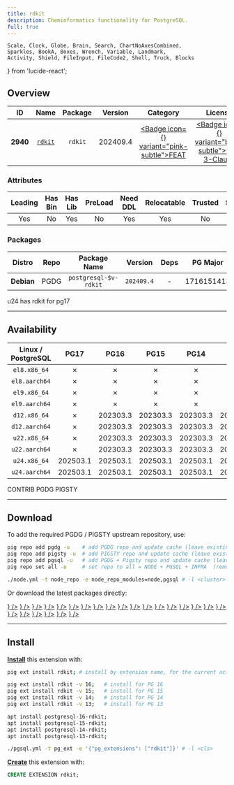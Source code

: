 ```yaml
---
title: rdkit
description: Cheminformatics functionality for PostgreSQL.
full: true
---
```


    Scale, Clock, Globe, Brain, Search, ChartNoAxesCombined,
    Sparkles, BookA, Boxes, Wrench, Variable, Landmark,
    Activity, Shield, FileInput, FileCode2, Shell, Truck, Blocks
} from 'lucide-react';

## Overview

| <TooltipIconButton tooltip="Extension unique identifier" side="top">ID</TooltipIconButton> | <TooltipIconButton tooltip="Extension name" side="top">Name</TooltipIconButton> | <TooltipIconButton tooltip="Package name for installation" side="top">Package</TooltipIconButton> | <TooltipIconButton tooltip="Latest available extension version" side="top">Version</TooltipIconButton> | <TooltipIconButton tooltip="Extension category" side="top">Category</TooltipIconButton> | <TooltipIconButton tooltip="Open source license" side="top">License</TooltipIconButton> | <TooltipIconButton tooltip="Programming language" side="top">Lang</TooltipIconButton> |
|:--------:|:--------:|:----------:|:--------------:|:---------------------------------------:|:------------------------------------------------------:|:----:|
| **2940** | [`rdkit`](https://github.com/rdkit/rdkit) | `rdkit` | 202409.4 | <a href="/ext/feat" className="no-underline"><Badge icon={<Sparkles />} variant="pink-subtle">FEAT</Badge></a> | <a href="/ext/list/license#bsd-3-clause" className="no-underline"><Badge icon={<Scale />} variant="blue-subtle">BSD 3-Clause</Badge></a> | <a href="/ext/list/lang#c-1"><Badge icon={<FileCode2 />} variant="purple-subtle">C++</Badge></a> |

### Attributes

| <TooltipIconButton tooltip="The Primary Leading extension in the Package" side="top">Leading</TooltipIconButton> | <TooltipIconButton tooltip="Contains binary utils" side="top">Has Bin</TooltipIconButton> | <TooltipIconButton tooltip="Contains .so shared library files" side="top">Has Lib</TooltipIconButton> | <TooltipIconButton tooltip="Requires preloading via shared_preload_libraries" side="top">PreLoad</TooltipIconButton> | <TooltipIconButton tooltip="Requires CREATE EXTENSION DDL command" side="top">Need DDL</TooltipIconButton> | <TooltipIconButton tooltip="Can be installed in any schema" side="top">Relocatable</TooltipIconButton> | <TooltipIconButton tooltip="Can be created by non-superuser" side="top">Trusted</TooltipIconButton> | <TooltipIconButton tooltip="Schemas used by this extension" side="top">Schemas</TooltipIconButton> |
|:-------:|:-------:|:-------:|:-------:|:--------:|:-----------:|:-------:|:-------:|
| Yes | No | Yes | No | Yes | Yes | No | - |

### Packages

| <TooltipIconButton tooltip="Linux distribution family, EL or Debian" side="top">Distro</TooltipIconButton> | <TooltipIconButton tooltip="Package repository" side="top">Repo</TooltipIconButton> | <TooltipIconButton tooltip="The RPM/DEB Package Name Pattern (replace $v with real pg major)" side="top">Package Name</TooltipIconButton> | <TooltipIconButton tooltip="Latest package version" side="top">Version</TooltipIconButton> | <TooltipIconButton tooltip="RPM/DEB Package dependencies" side="top">Deps</TooltipIconButton> | <TooltipIconButton tooltip="Available in these PostgreSQL Major Versions" side="top">PG Major</TooltipIconButton> |
|:----------:|:--------:|:------------------------:|:-----------:|:------------:|:------------------:|
| **Debian** | <Badge variant="blue-subtle"><span className="font-bold">PGDG</span></Badge> | `postgresql-$v-rdkit` | `202409.4` | - | <Badge variant="red-subtle">17</Badge><Badge variant="green-subtle">16</Badge><Badge variant="green-subtle">15</Badge><Badge variant="green-subtle">14</Badge><Badge variant="green-subtle">13</Badge> |


<Callout title="Comments" type="info">
    u24 has rdkit for pg17
</Callout>


------

## Availability

| <TooltipIconButton tooltip="Linux Distro Arch / PostgreSQL Major Version" side="top">Linux / PostgreSQL </TooltipIconButton> | <span className="text-red-500">**PG17**</span> | **PG16** | **PG15** | **PG14** | **PG13** |
|:-----:|:-----:|:-----:|:-----:|:-----:|:-----:|
| `el8.x86_64` | <Badge variant="red-subtle">✗</Badge> | <Badge variant="red-subtle">✗</Badge> | <Badge variant="red-subtle">✗</Badge> | <Badge variant="red-subtle">✗</Badge> | <Badge variant="red-subtle">✗</Badge> |
| `el8.aarch64` | <Badge variant="red-subtle">✗</Badge> | <Badge variant="red-subtle">✗</Badge> | <Badge variant="red-subtle">✗</Badge> | <Badge variant="red-subtle">✗</Badge> | <Badge variant="red-subtle">✗</Badge> |
| `el9.x86_64` | <Badge variant="red-subtle">✗</Badge> | <Badge variant="red-subtle">✗</Badge> | <Badge variant="red-subtle">✗</Badge> | <Badge variant="red-subtle">✗</Badge> | <Badge variant="red-subtle">✗</Badge> |
| `el9.aarch64` | <Badge variant="red-subtle">✗</Badge> | <Badge variant="red-subtle">✗</Badge> | <Badge variant="red-subtle">✗</Badge> | <Badge variant="red-subtle">✗</Badge> | <Badge variant="red-subtle">✗</Badge> |
| `d12.x86_64` | <Badge variant="red-subtle">✗</Badge> | <Badge variant="blue-subtle">202303.3</Badge> | <Badge variant="blue-subtle">202303.3</Badge> | <Badge variant="blue-subtle">202303.3</Badge> | <Badge variant="blue-subtle">202303.3</Badge> |
| `d12.aarch64` | <Badge variant="red-subtle">✗</Badge> | <Badge variant="blue-subtle">202303.3</Badge> | <Badge variant="blue-subtle">202303.3</Badge> | <Badge variant="blue-subtle">202303.3</Badge> | <Badge variant="blue-subtle">202303.3</Badge> |
| `u22.x86_64` | <Badge variant="red-subtle">✗</Badge> | <Badge variant="blue-subtle">202303.3</Badge> | <Badge variant="blue-subtle">202303.3</Badge> | <Badge variant="blue-subtle">202303.3</Badge> | <Badge variant="blue-subtle">202303.3</Badge> |
| `u22.aarch64` | <Badge variant="red-subtle">✗</Badge> | <Badge variant="blue-subtle">202303.3</Badge> | <Badge variant="blue-subtle">202303.3</Badge> | <Badge variant="blue-subtle">202303.3</Badge> | <Badge variant="blue-subtle">202303.3</Badge> |
| `u24.x86_64` | <Badge variant="blue-subtle">202503.1</Badge> | <Badge variant="blue-subtle">202503.1</Badge> | <Badge variant="blue-subtle">202503.1</Badge> | <Badge variant="blue-subtle">202503.1</Badge> | <Badge variant="blue-subtle">202503.1</Badge> |
| `u24.aarch64` | <Badge variant="blue-subtle">202503.1</Badge> | <Badge variant="blue-subtle">202503.1</Badge> | <Badge variant="blue-subtle">202503.1</Badge> | <Badge variant="blue-subtle">202503.1</Badge> | <Badge variant="blue-subtle">202503.1</Badge> |

<Badge variant="green-subtle"><span className="font-black">CONTRIB</span></Badge> <Badge variant="blue-subtle"><span className="font-black">PGDG</span></Badge> <Badge variant="amber-subtle"><span className="font-black">PIGSTY</span></Badge>

------

## Download

To add the required PGDG / PIGSTY upstream repository, use:

```bash tab="pig"
pig repo add pgdg -u    # add PGDG repo and update cache (leave existing repos)
pig repo add pigsty -u  # add PIGSTY repo and update cache (leave existing repos)
pig repo add pgsql -u   # add PGDG + Pigsty repo and update cache (leave existing repos)
pig repo set all -u     # set repo to all = NODE + PGSQL + INFRA  (remove existing repos)
```
```bash tab="pigsty"
./node.yml -t node_repo -e node_repo_modules=node,pgsql # -l <cluster>
```

Or download the latest packages directly:

<Files>
    <Folder name="el8.x86_64">
    </Folder>
    <Folder name="el8.aarch64">
    </Folder>
    <Folder name="el9.x86_64">
    </Folder>
    <Folder name="el9.aarch64">
    </Folder>
    <Folder name="d12.x86_64">
        <a href="https://apt.postgresql.org/pub/repos/apt/pool/main/r/rdkit/postgresql-16-rdkit_202303.3-3.pgdg120+1_arm64.deb"><File name="postgresql-16-rdkit_202303.3-3.pgdg120+1_arm64.deb" icon={<Box className="text-emerald-500" />} /></a>
        <a href="https://apt.postgresql.org/pub/repos/apt/pool/main/r/rdkit/postgresql-15-rdkit_202303.3-3.pgdg120+1_arm64.deb"><File name="postgresql-15-rdkit_202303.3-3.pgdg120+1_arm64.deb" icon={<Box className="text-emerald-500" />} /></a>
        <a href="https://apt.postgresql.org/pub/repos/apt/pool/main/r/rdkit/postgresql-14-rdkit_202303.3-3.pgdg120+1_arm64.deb"><File name="postgresql-14-rdkit_202303.3-3.pgdg120+1_arm64.deb" icon={<Box className="text-emerald-500" />} /></a>
        <a href="https://apt.postgresql.org/pub/repos/apt/pool/main/r/rdkit/postgresql-13-rdkit_202303.3-3.pgdg120+1_arm64.deb"><File name="postgresql-13-rdkit_202303.3-3.pgdg120+1_arm64.deb" icon={<Box className="text-emerald-500" />} /></a>
    </Folder>
    <Folder name="d12.aarch64">
        <a href="https://apt.postgresql.org/pub/repos/apt/pool/main/r/rdkit/postgresql-16-rdkit_202303.3-3.pgdg120+1_amd64.deb"><File name="postgresql-16-rdkit_202303.3-3.pgdg120+1_amd64.deb" icon={<Box className="text-orange-500" />} /></a>
        <a href="https://apt.postgresql.org/pub/repos/apt/pool/main/r/rdkit/postgresql-15-rdkit_202303.3-3.pgdg120+1_amd64.deb"><File name="postgresql-15-rdkit_202303.3-3.pgdg120+1_amd64.deb" icon={<Box className="text-orange-500" />} /></a>
        <a href="https://apt.postgresql.org/pub/repos/apt/pool/main/r/rdkit/postgresql-14-rdkit_202303.3-3.pgdg120+1_amd64.deb"><File name="postgresql-14-rdkit_202303.3-3.pgdg120+1_amd64.deb" icon={<Box className="text-orange-500" />} /></a>
        <a href="https://apt.postgresql.org/pub/repos/apt/pool/main/r/rdkit/postgresql-13-rdkit_202303.3-3.pgdg120+1_amd64.deb"><File name="postgresql-13-rdkit_202303.3-3.pgdg120+1_amd64.deb" icon={<Box className="text-orange-500" />} /></a>
    </Folder>
    <Folder name="u22.x86_64">
        <a href="https://apt.postgresql.org/pub/repos/apt/pool/main/r/rdkit/postgresql-16-rdkit_202303.3-3.pgdg22.04+1_amd64.deb"><File name="postgresql-16-rdkit_202303.3-3.pgdg22.04+1_amd64.deb" icon={<Box className="text-emerald-500" />} /></a>
        <a href="https://apt.postgresql.org/pub/repos/apt/pool/main/r/rdkit/postgresql-15-rdkit_202303.3-3.pgdg22.04+1_amd64.deb"><File name="postgresql-15-rdkit_202303.3-3.pgdg22.04+1_amd64.deb" icon={<Box className="text-emerald-500" />} /></a>
        <a href="https://apt.postgresql.org/pub/repos/apt/pool/main/r/rdkit/postgresql-14-rdkit_202303.3-3.pgdg22.04+1_amd64.deb"><File name="postgresql-14-rdkit_202303.3-3.pgdg22.04+1_amd64.deb" icon={<Box className="text-emerald-500" />} /></a>
        <a href="https://apt.postgresql.org/pub/repos/apt/pool/main/r/rdkit/postgresql-13-rdkit_202303.3-3.pgdg22.04+1_amd64.deb"><File name="postgresql-13-rdkit_202303.3-3.pgdg22.04+1_amd64.deb" icon={<Box className="text-emerald-500" />} /></a>
    </Folder>
    <Folder name="u22.aarch64">
        <a href="https://apt.postgresql.org/pub/repos/apt/pool/main/r/rdkit/postgresql-16-rdkit_202303.3-3.pgdg22.04+1_arm64.deb"><File name="postgresql-16-rdkit_202303.3-3.pgdg22.04+1_arm64.deb" icon={<Box className="text-orange-500" />} /></a>
        <a href="https://apt.postgresql.org/pub/repos/apt/pool/main/r/rdkit/postgresql-15-rdkit_202303.3-3.pgdg22.04+1_arm64.deb"><File name="postgresql-15-rdkit_202303.3-3.pgdg22.04+1_arm64.deb" icon={<Box className="text-orange-500" />} /></a>
        <a href="https://apt.postgresql.org/pub/repos/apt/pool/main/r/rdkit/postgresql-14-rdkit_202303.3-3.pgdg22.04+1_arm64.deb"><File name="postgresql-14-rdkit_202303.3-3.pgdg22.04+1_arm64.deb" icon={<Box className="text-orange-500" />} /></a>
        <a href="https://apt.postgresql.org/pub/repos/apt/pool/main/r/rdkit/postgresql-13-rdkit_202303.3-3.pgdg22.04+1_arm64.deb"><File name="postgresql-13-rdkit_202303.3-3.pgdg22.04+1_arm64.deb" icon={<Box className="text-orange-500" />} /></a>
    </Folder>
    <Folder name="u24.x86_64">
        <a href="https://apt.postgresql.org/pub/repos/apt/pool/main/r/rdkit/postgresql-16-rdkit_202503.1-4.pgdg24.04+1_amd64.deb"><File name="postgresql-16-rdkit_202503.1-4.pgdg24.04+1_amd64.deb" icon={<Box className="text-emerald-500" />} /></a>
        <a href="https://apt.postgresql.org/pub/repos/apt/pool/main/r/rdkit/postgresql-15-rdkit_202503.1-4.pgdg24.04+1_amd64.deb"><File name="postgresql-15-rdkit_202503.1-4.pgdg24.04+1_amd64.deb" icon={<Box className="text-emerald-500" />} /></a>
        <a href="https://apt.postgresql.org/pub/repos/apt/pool/main/r/rdkit/postgresql-14-rdkit_202503.1-4.pgdg24.04+1_amd64.deb"><File name="postgresql-14-rdkit_202503.1-4.pgdg24.04+1_amd64.deb" icon={<Box className="text-emerald-500" />} /></a>
        <a href="https://apt.postgresql.org/pub/repos/apt/pool/main/r/rdkit/postgresql-13-rdkit_202503.1-4.pgdg24.04+1_amd64.deb"><File name="postgresql-13-rdkit_202503.1-4.pgdg24.04+1_amd64.deb" icon={<Box className="text-emerald-500" />} /></a>
    </Folder>
    <Folder name="u24.aarch64">
        <a href="https://apt.postgresql.org/pub/repos/apt/pool/main/r/rdkit/postgresql-16-rdkit_202503.1-4.pgdg24.04+1_arm64.deb"><File name="postgresql-16-rdkit_202503.1-4.pgdg24.04+1_arm64.deb" icon={<Box className="text-orange-500" />} /></a>
        <a href="https://apt.postgresql.org/pub/repos/apt/pool/main/r/rdkit/postgresql-15-rdkit_202503.1-4.pgdg24.04+1_arm64.deb"><File name="postgresql-15-rdkit_202503.1-4.pgdg24.04+1_arm64.deb" icon={<Box className="text-orange-500" />} /></a>
        <a href="https://apt.postgresql.org/pub/repos/apt/pool/main/r/rdkit/postgresql-14-rdkit_202503.1-4.pgdg24.04+1_arm64.deb"><File name="postgresql-14-rdkit_202503.1-4.pgdg24.04+1_arm64.deb" icon={<Box className="text-orange-500" />} /></a>
        <a href="https://apt.postgresql.org/pub/repos/apt/pool/main/r/rdkit/postgresql-13-rdkit_202503.1-4.pgdg24.04+1_arm64.deb"><File name="postgresql-13-rdkit_202503.1-4.pgdg24.04+1_arm64.deb" icon={<Box className="text-orange-500" />} /></a>
    </Folder>
</Files>

------

## Install

[**Install**](/docs/pgsql/extension/install) this extension with:

```bash tab="pig"
pig ext install rdkit; # install by extension name, for the current active PG version

pig ext install rdkit -v 16;   # install for PG 16
pig ext install rdkit -v 15;   # install for PG 15
pig ext install rdkit -v 14;   # install for PG 14
pig ext install rdkit -v 13;   # install for PG 13
```
```bash tab="apt" 
apt install postgresql-16-rdkit;
apt install postgresql-15-rdkit;
apt install postgresql-14-rdkit;
apt install postgresql-13-rdkit;
```
```bash tab="ansible"
./pgsql.yml -t pg_ext -e '{"pg_extensions": ["rdkit"]}' # -l <cls>
```

[**Create**](/docs/pgsql/extension/create) this extension with:

```sql
CREATE EXTENSION rdkit;
```



